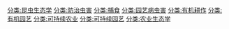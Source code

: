 [[分类:昆虫生态学|分类:昆虫生态学]]
[[分类:防治虫害|分类:防治虫害]]
[[分类:捕食|分类:捕食]]
[[分类:园艺病虫害|分类:园艺病虫害]]
[[分类:有机耕作|分类:有机耕作]]
[[分类:有机园艺|分类:有机园艺]]
[[分类:可持续农业|分类:可持续农业]]
[[分类:可持续园艺|分类:可持续园艺]]
[[分类:农业生态学|分类:农业生态学]]